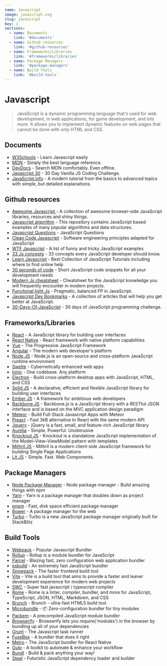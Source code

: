 ```yaml
---
name: Javascript
image: javascript.svg
slug: javascript
key: 1
sections:
  - name: Documents
    link: '#documents'
  - name: Github resources
    link: '#github-resources'
  - name: Frameworks/Libraries
    link: '#frameworks/libraries'
  - name: Package Managers
    link: '#package-managers'
  - name: Build Tools
    link: '#build-tools'
---
```


# Javascript

> JavaScript is a dynamic programming language that's used for web development, in web applications, for game development, and lots more. It allows you to implement dynamic features on web pages that cannot be done with only HTML and CSS.

## Documents

- [W3Schools](https://www.w3schools.com/js/DEFAULT.asp) - Learn Javascript easily
- [MDN](https://developer.mozilla.org/docs/Web/JavaScript/Reference) - Simply the best language reference.
- [DevDocs](http://devdocs.io/javascript) - Search MDN comfortably. Even offline.
- [Javascript 30](https://javascript30.com/) - 30 Day Vanilla JS Coding Challenge.
- [JavaScript.info](http://javascript.info) - A modern tutorial from the basics to advanced topics with simple, but detailed explanations.


## Github resources

- [Awesome Javascript ](https://github.com/sorrycc/awesome-javascript) - A collection of awesome browser-side JavaScript libraries, resources and shiny things.
- [Javascript algorithm](https://github.com/trekhleb/javascript-algorithms) - This repository contains JavaScript based examples of many popular algorithms and data structures.
- [Javascript Questions](https://github.com/lydiahallie/javascript-questions) - JavaScript Questions
- [Clean Code Javascript](https://github.com/ryanmcdermott/clean-code-javascript) - Software engineering principles adapted for JavaScript
- [WTF Javascript](https://github.com/denysdovhan/wtfjs) - A list of funny and tricky JavaScript examples
- [33 Js concepts](https://github.com/leonardomso/33-js-concepts) - 33 concepts every JavaScript developer should know.
- [Learn Javascript](https://github.com/CodementorIO/JavaScript-Learning-Resources) - Best Collection of JavaScript Tutorials including where to find online help
- [30 seconds of code](https://github.com/30-seconds/30-seconds-of-code) - Short JavaScript code snippets for all your development needs
- [Modern Js cheatsheet](https://github.com/mbeaudru/modern-js-cheatsheet) - Cheatsheet for the JavaScript knowledge you will frequently encounter in modern projects.
- [Funcitonal light Js](https://github.com/getify/Functional-Light-JS) - Pragmatic, balanced FP in JavaScript.
- [Javascript Dev Bookmarks](https://github.com/didicodes/javascript-dev-bookmarks) - A collection of articles that will help you get better at JavaScript.
- [30-Days-Of-JavaScript](https://github.com/Asabeneh/30-Days-Of-JavaScript) - 30 days of JavaScript programming challenge.

## Frameworks/Libraries

- [React](https://reactjs.org/) - A JavaScript library for building user interfaces
- [React Native](https://reactnative.dev/) - React framework with native platform capabilities
- [Vue](https://vuejs.org/) - The Progressive JavaScript Framework
- [Angular](https://angular.io/) - The modern web developer's platform
- [Node JS](https://nodejs.dev/learn) - Node.js is an open-source and cross-platform JavaScript runtime environment
- [Swelte](https://svelte.dev/) - Cybernetically enhanced web apps
- [Ionic](https://ionicframework.com/) - One codebase. Any platform
- [Electron](https://www.electronjs.org/) - Build cross-platform desktop apps with JavaScript, HTML, and CSS
- [Solid JS](https://www.solidjs.com/) - A declarative, efficient and flexible JavaScript library for building user interfaces
- [Ember JS](https://emberjs.com/) - A framework for ambitious web developers
- [Backbone JS](https://backbonejs.org/) - Backbone.js is a JavaScript library with a RESTful JSON interface and is based on the MVC application design paradigm
- [Meteor](https://www.meteor.com/) - Build Full-Stack Javascript Apps with Meteor
- [Preact](https://preactjs.com/) - Fast 3kB alternative to React with the same modern API
- [Jquery](https://jquery.com/) - jQuery is a fast, small, and feature-rich JavaScript library
- [Aurelia](http://aurelia.io/) - Simple. Powerful. Unobtrusive
- [Knockout JS](https://knockoutjs.com/) - Knockout is a standalone JavaScript implementation of the Model–View–ViewModel pattern with templates
- [Mithril JS](https://mithril.js.org/) - Mithril is a modern client-side JavaScript framework for building Single Page Applications
- [Lit JS](https://lit.dev/) - Simple. Fast. Web Components.

## Package Managers

- [Node Package Manager](https://www.npmjs.com/) - Node package manager - Build amazing things with npm
- [Yarn](https://yarnpkg.com/) - Yarn is a package manager that doubles down as project manager
- [pnpm](https://pnpm.io/) - Fast, disk space efficient package manager
- [Bower](https://bower.io/) - A package manager for the web
- [Turbo](https://developer.stackblitz.com/docs/platform/turbo) - Turbo is a new JavaScript package manager originally built for StackBlitz

## Build Tools
- [Webpack](https://webpack.js.org/) - Popular Javascript Bundler
- [Rollup](https://rollupjs.org/guide/en/) - Rollup is a module bundler for JavaScript
- [Parcel](https://parceljs.org/) - Blazing fast, zero configuration web application bundler
- [esbuild](https://esbuild.github.io/) - An extremely fast JavaScript bundler
- [Snowpack](https://www.snowpack.dev/) - The faster frontend build tool
- [Vite](https://vitejs.dev/) - Vite is a build tool that aims to provide a faster and leaner development experience for modern web projects
- [SWC](https://swc.rs/) - Super fast javascript / typescript compiler
- [Rome](https://rome.tools/) - Rome is a linter, compiler, bundler, and more for JavaScript, TypeScript, JSON, HTML, Markdown, and CSS
- [Brunch](https://brunch.io/) - Brunch - ultra-fast HTML5 build tool
- [Microbundle](https://github.com/developit/microbundle) - 📦 Zero-configuration bundler for tiny modules
- [Packem](https://packem.github.io/) - A precompiled JavaScript module bundler
- [Browserify](https://browserify.org/) - Browserify lets you require('modules') in the browser by bundling up all of your dependencies
- [Grunt](https://gruntjs.com/) - The Javascript task runner
- [FuseBox](https://fuse-box.org/) - A bundler that does it right
- [Metro](https://facebook.github.io/metro/) - The JavaScript bundler for React Native
- [Gulp](https://gulpjs.com/) - A toolkit to automate & enhance your workflow
- [Bundl](https://bundljs.org/) - Build & pack anything your way!
- [Steal](https://stealjs.com/) - Futuristic JavaScript dependency loader and builder